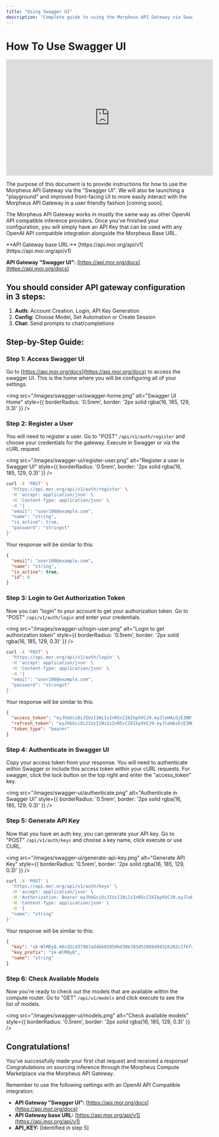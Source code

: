 ```yaml
---
title: "Using Swagger UI"
description: "Complete guide to using the Morpheus API Gateway via Swagger UI"
---
```


# How To Use Swagger UI

<iframe
  width="560"
  height="315"
  src="https://www.youtube.com/embed/sIPjEwCFVsc"
  title="How to Use Swagger UI Tutorial"
  frameBorder="0"
  allow="accelerometer; autoplay; clipboard-write; encrypted-media; gyroscope; picture-in-picture"
  allowFullScreen
  style={{ width: '100%', borderRadius: '0.5rem' }}
></iframe>

<br />

The purpose of this document is to provide instructions for how to use the Morpheus API Gateway via the "Swagger UI". We will also be launching a "playground" and improved front-facing UI to more easily interact with the Morpheus API Gateway in a user friendly fashion [coming soon].

The Morpheus API Gateway works in mostly the same way as other OpenAI API compatible inference providers. Once you've finished your configuration, you will simply have an API Key that can be used with any OpenAI API compatible integration alongside the Morpheus Base URL.

<Info>
**API Gateway base URL:** [https://api.mor.org/api/v1](https://api.mor.org/api/v1)

**API Gateway "Swagger UI":** [https://api.mor.org/docs](https://api.mor.org/docs)
</Info>

## You should consider API gateway configuration in 3 steps:

1. **Auth:** Account Creation, Login, API Key Generation
2. **Config:** Choose Model, Set Automation or Create Session
3. **Chat:** Send prompts to chat/completions

## Step-by-Step Guide:

### Step 1: Access Swagger UI

Go to [https://api.mor.org/docs](https://api.mor.org/docs) to access the swagger UI. This is the home where you will be configuring all of your settings.

<img
  src="/images/swagger-ui/swagger-home.png"
  alt="Swagger UI Home"
  style={{ borderRadius: '0.5rem', border: '2px solid rgba(16, 185, 129, 0.3)' }}
/>

### Step 2: Register a User

You will need to register a user. Go to "POST" `/api/v1/auth/register` and choose your credentials for the gateway. Execute in Swagger or via the cURL request.

<img
  src="/images/swagger-ui/register-user.png"
  alt="Register a user in Swagger UI"
  style={{ borderRadius: '0.5rem', border: '2px solid rgba(16, 185, 129, 0.3)' }}
/>

```bash
curl -X 'POST' \
  'https://api.mor.org/api/v1/auth/register' \
  -H 'accept: application/json' \
  -H 'Content-Type: application/json' \
  -d '{
  "email": "user100@example.com",
  "name": "string",
  "is_active": true,
  "password": "stringst"
}'
```

Your response will be similar to this:

```json
{
  "email": "user100@example.com",
  "name": "string",
  "is_active": true,
  "id": 6
}
```

### Step 3: Login to Get Authorization Token

Now you can "login" to your account to get your authorization token. Go to "POST" `/api/v1/auth/login` and enter your credentials.

<img
  src="/images/swagger-ui/login-user.png"
  alt="Login to get authorization token"
  style={{ borderRadius: '0.5rem', border: '2px solid rgba(16, 185, 129, 0.3)' }}
/>

```bash
curl -X 'POST' \
  'https://api.mor.org/api/v1/auth/login' \
  -H 'accept: application/json' \
  -H 'Content-Type: application/json' \
  -d '{
  "email": "user100@example.com",
  "password": "stringst"
}'
```

Your response will be similar to this:

```json
{
  "access_token": "eyJhbGciOiJIUzI1NiIsInR5cCI6IkpXVCJ9.eyJleHAiOjE3NDYwNDc2NTMsInN1YiI6IjYiLCJ0eXBlIjoiYWNjZXNzIn0.uG0yuuBseMYyaFbEFjr7boRgWr7wPdFt8laMLMyuZJU",
  "refresh_token": "eyJhbGciOiJIUzI1NiIsInR5cCI6IkpXVCJ9.eyJleHAiOjE3NDY2NTA2NTMsInN1YiI6IjYiLCJ0eXBlIjoicmVmcmVzaCJ9.WdKfk6YNeD9xqrqr9pNm8cO74IcZ90gUr_9hNkb1_FA",
  "token_type": "bearer"
}
```

### Step 4: Authenticate in Swagger UI

Copy your access token from your response. You will need to authenticate within Swagger or include this access token within your cURL requests. For swagger, click the lock button on the top right and enter the "access_token" key.

<img
  src="/images/swagger-ui/authenticate.png"
  alt="Authenticate in Swagger UI"
  style={{ borderRadius: '0.5rem', border: '2px solid rgba(16, 185, 129, 0.3)' }}
/>

### Step 5: Generate API Key

Now that you have an auth key, you can generate your API key. Go to "POST" `/api/v1/auth/keys` and choose a key name, click execute or use CURL.

<img
  src="/images/swagger-ui/generate-api-key.png"
  alt="Generate API Key"
  style={{ borderRadius: '0.5rem', border: '2px solid rgba(16, 185, 129, 0.3)' }}
/>

```bash
curl -X 'POST' \
  'https://api.mor.org/api/v1/auth/keys' \
  -H 'accept: application/json' \
  -H 'Authorization: Bearer eyJhbGciOiJIUzI1NiIsInR5cCI6IkpXVCJ9.eyJleHAiOjE3NDYwNDc2NTMsInN1YiI6IjYiLCJ0eXBlIjoiYWNjZXNzIn0.uG0yuuBseMYyaFbEFjr7boRgWr7wPdFt8laMLMyuZJU' \
  -H 'Content-Type: application/json' \
  -d '{
  "name": "string"
}'
```

Your response will be similar to this:

```json
{
  "key": "sk-WlM8yQ.46cd2cd37987ad4bb02050bd30e783d52088dd4326202c2f6fce0a53e62c9ec5",
  "key_prefix": "sk-WlM8yQ",
  "name": "string"
}
```

### Step 6: Check Available Models

Now you're ready to check out the models that are available within the compute router. Go to "GET" `/api/v1/models` and click execute to see the list of models.

<img
  src="/images/swagger-ui/models.png"
  alt="Check available models"
  style={{ borderRadius: '0.5rem', border: '2px solid rgba(16, 185, 129, 0.3)' }}
/>

## Congratulations!

<Tip>
You've successfully made your first chat request and received a response! Congratulations on sourcing inference through the Morpheus Compute Marketplace via the Morpheus API Gateway.

Remember to use the following settings with an OpenAI API Compatible integration:

- **API Gateway "Swagger UI":** [https://api.mor.org/docs](https://api.mor.org/docs)
- **API Gateway base URL:** [https://api.mor.org/api/v1](https://api.mor.org/api/v1)
- **API_KEY:** [Identified in step 5]
</Tip>

